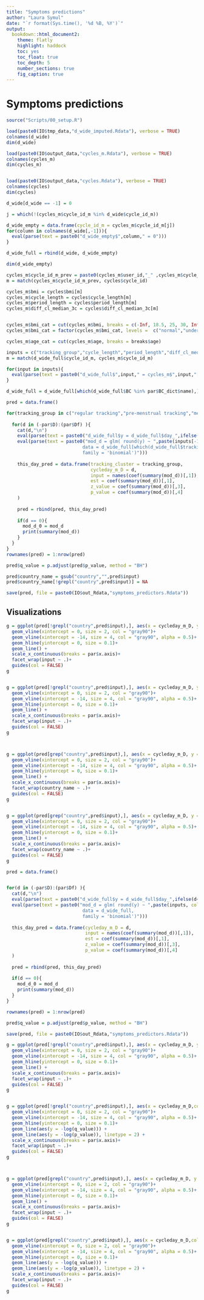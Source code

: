 ```yaml
---
title: "Symptoms predictions"
author: "Laura Symul"
date: "`r format(Sys.time(), '%d %B, %Y')`"
output: 
  bookdown::html_document2: 
    theme: flatly
    highlight: haddock
    toc: yes
    toc_float: true
    toc_depth: 5
    number_sections: true
    fig_caption: true
---
```



# Symptoms predictions


```r
source("Scripts/00_setup.R")
```


```r
load(paste0(IO$tmp_data,"d_wide_imputed.Rdata"), verbose = TRUE)
colnames(d_wide)
dim(d_wide)

load(paste0(IO$output_data,"cycles_m.Rdata"), verbose = TRUE)
colnames(cycles_m)
dim(cycles_m)


load(paste0(IO$output_data,"cycles.Rdata"), verbose = TRUE)
colnames(cycles)
dim(cycles)
```


```r
d_wide[d_wide == -1] = 0
```



```r

j = which(!(cycles_m$cycle_id_m %in% d_wide$cycle_id_m))

d_wide_empty = data.frame(cycle_id_m = cycles_m$cycle_id_m[j])
for(column in colnames(d_wide[,-1])){
  eval(parse(text = paste0("d_wide_empty$",column," = 0")))
}

d_wide_full = rbind(d_wide, d_wide_empty)

dim(d_wide_empty)
```


```r

cycles_m$cycle_id_m_prev = paste0(cycles_m$user_id,"_" ,cycles_m$cycle_nb_m - 1)
m = match(cycles_m$cycle_id_m_prev, cycles$cycle_id)

cycles_m$bmi = cycles$bmi[m]
cycles_m$cycle_length = cycles$cycle_length[m]
cycles_m$period_length = cycles$period_length[m]
cycles_m$diff_cl_median_3c = cycles$diff_cl_median_3c[m]


cycles_m$bmi_cat = cut(cycles_m$bmi, breaks = c(-Inf, 18.5, 25, 30, Inf), labels = c("underweight","normal","overweight","obese"))
cycles_m$bmi_cat = factor(cycles_m$bmi_cat, levels =  c("normal","underweight","overweight","obese"))

cycles_m$age_cat = cut(cycles_m$age, breaks = breaks$age)

```



```r
inputs = c("tracking_group","cycle_length","period_length","diff_cl_median_3c","BC","age","bmi_cat", "country") #"height","weight",
m = match(d_wide_full$cycle_id_m, cycles_m$cycle_id_m)

for(input in inputs){
  eval(parse(text = paste0("d_wide_full$",input," = cycles_m$",input,"[m]")))
}

d_wide_full = d_wide_full[which(d_wide_full$BC %in% par$BC_dict$name),]
```




```r

pred = data.frame()

for(tracking_group in c("regular tracking","pre-menstrual tracking","menstrual tracking")){
  
  for(d in (-par$D):(par$Df) ){
    cat(d,"\n")
    eval(parse(text = paste0("d_wide_full$y = d_wide_full$day_",ifelse(d<0,"m",""),abs(d))))
    eval(parse(text = paste0("mod_d = glm( round(y) ~ ",paste(inputs[-1], collapse = " + ")," ,
                            data = d_wide_full[which(d_wide_full$tracking_group == tracking_group),],
                            family = 'binomial')")))
    
    this_day_pred = data.frame(tracking_cluster = tracking_group,
                               cycleday_m_D = d,
                               input = names(coef(summary(mod_d))[,1]),
                               est = coef(summary(mod_d))[,1],
                               z_value = coef(summary(mod_d))[,3],
                               p_value = coef(summary(mod_d))[,4]
    )
    
    pred = rbind(pred, this_day_pred)
    
    if(d == 0){
      mod_d_0 = mod_d
      print(summary(mod_d))
    }
  }
}
rownames(pred) = 1:nrow(pred)

pred$q_value = p.adjust(pred$p_value, method = "BH")

pred$country_name = gsub("country","",pred$input)
pred$country_name[!grepl("country",pred$input)] = NA

save(pred, file = paste0(IO$out_Rdata,"symptoms_predictors.Rdata"))
```


## Visualizations

```r

g = ggplot(pred[!grepl("country",pred$input),], aes(x = cycleday_m_D, y = z_value, col = input, linetype = tracking_cluster)) + 
  geom_vline(xintercept = 0, size = 2, col = "gray90")+
  geom_vline(xintercept = -14, size = 4, col = "gray90", alpha = 0.5)+
  geom_hline(yintercept = 0, size = 0.1)+
  geom_line() + 
  scale_x_continuous(breaks = par$x.axis)+
  facet_wrap(input ~ .)+
  guides(col = FALSE)
g


g = ggplot(pred[!grepl("country",pred$input),], aes(x = cycleday_m_D, y = -log10(q_value), col = input, linetype = tracking_cluster)) + 
  geom_vline(xintercept = 0, size = 2, col = "gray90")+
  geom_vline(xintercept = -14, size = 4, col = "gray90", alpha = 0.5)+
  geom_hline(yintercept = 0, size = 0.1)+
  geom_line() + 
  scale_x_continuous(breaks = par$x.axis)+
  facet_wrap(input ~ .)+
  guides(col = FALSE)
g



g = ggplot(pred[grep("country",pred$input),], aes(x = cycleday_m_D, y = z_value, col = input, linetype = tracking_cluster)) + 
  geom_vline(xintercept = 0, size = 2, col = "gray90")+
  geom_vline(xintercept = -14, size = 4, col = "gray90", alpha = 0.5)+
  geom_hline(yintercept = 0, size = 0.1)+
  geom_line() + 
  scale_x_continuous(breaks = par$x.axis)+
  facet_wrap(country_name ~ .)+
  guides(col = FALSE)
g


g = ggplot(pred[grep("country",pred$input),], aes(x = cycleday_m_D, y = -log10(q_value), col = input, linetype = tracking_cluster)) + 
  geom_vline(xintercept = 0, size = 2, col = "gray90")+
  geom_vline(xintercept = -14, size = 4, col = "gray90", alpha = 0.5)+
  geom_hline(yintercept = 0, size = 0.1)+
  geom_line() + 
  scale_x_continuous(breaks = par$x.axis)+
  facet_wrap(country_name ~ .)+
  guides(col = FALSE)
g


```

















```r

pred = data.frame()


for(d in (-par$D):(par$Df) ){
  cat(d,"\n")
  eval(parse(text = paste0("d_wide_full$y = d_wide_full$day_",ifelse(d<0,"m",""),abs(d))))
  eval(parse(text = paste0("mod_d = glm( round(y) ~ ",paste(inputs, collapse = " + ")," ,
                            data = d_wide_full,
                            family = 'binomial')")))
  
  this_day_pred = data.frame(cycleday_m_D = d,
                             input = names(coef(summary(mod_d))[,1]),
                             est = coef(summary(mod_d))[,1],
                             z_value = coef(summary(mod_d))[,3],
                             p_value = coef(summary(mod_d))[,4]
  )
  
  pred = rbind(pred, this_day_pred)
  
  if(d == 0){
    mod_d_0 = mod_d
    print(summary(mod_d))
  }
}

rownames(pred) = 1:nrow(pred)

pred$q_value = p.adjust(pred$p_value, method = "BH")

save(pred, file = paste0(IO$out_Rdata,"symptoms_predictors.Rdata"))

```

```r

g = ggplot(pred[!grepl("country",pred$input),], aes(x = cycleday_m_D, y = z_value, col = input)) + 
  geom_vline(xintercept = 0, size = 2, col = "gray90")+
  geom_vline(xintercept = -14, size = 4, col = "gray90", alpha = 0.5)+
  geom_hline(yintercept = 0, size = 0.1)+
  geom_line() + 
  scale_x_continuous(breaks = par$x.axis)+
  facet_wrap(input ~ .)+
  guides(col = FALSE)
g


g = ggplot(pred[!grepl("country",pred$input),], aes(x = cycleday_m_D,col = input)) + 
  geom_vline(xintercept = 0, size = 2, col = "gray90")+
  geom_vline(xintercept = -14, size = 4, col = "gray90", alpha = 0.5)+
  geom_hline(yintercept = 0, size = 0.1)+
  geom_line(aes(y = -log(q_value))) + 
  geom_line(aes(y = -log(p_value)), linetype = 2) + 
  scale_x_continuous(breaks = par$x.axis)+
  facet_wrap(input ~ .)+
  guides(col = FALSE)
g



g = ggplot(pred[grepl("country",pred$input),], aes(x = cycleday_m_D, y = z_value, col = input)) + 
  geom_vline(xintercept = 0, size = 2, col = "gray90")+
  geom_vline(xintercept = -14, size = 4, col = "gray90", alpha = 0.5)+
  geom_hline(yintercept = 0, size = 0.1)+
  geom_line() + 
  scale_x_continuous(breaks = par$x.axis)+
  facet_wrap(input ~ .)+
  guides(col = FALSE)
g


g = ggplot(pred[grepl("country",pred$input),], aes(x = cycleday_m_D,col = input)) + 
  geom_vline(xintercept = 0, size = 2, col = "gray90")+
  geom_vline(xintercept = -14, size = 4, col = "gray90", alpha = 0.5)+
  geom_hline(yintercept = 0, size = 0.1)+
  geom_line(aes(y = -log(q_value))) + 
  geom_line(aes(y = -log(p_value)), linetype = 2) + 
  scale_x_continuous(breaks = par$x.axis)+
  facet_wrap(input ~ .)+
  guides(col = FALSE)
g


```







